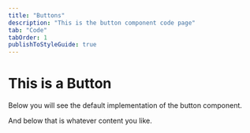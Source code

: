 ```yaml
---
title: "Buttons"
description: "This is the button component code page"
tab: "Code"
tabOrder: 1
publishToStyleGuide: true
---
```


# This is a Button

Below you will see the default implementation of the button component.

<ComponentViewer />

And below that is whatever content you like.
